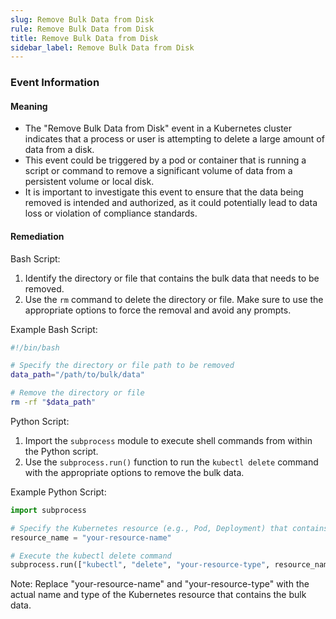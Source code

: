 ```yaml
--- 
slug: Remove Bulk Data from Disk
rule: Remove Bulk Data from Disk
title: Remove Bulk Data from Disk
sidebar_label: Remove Bulk Data from Disk
---
```

                   

### Event Information

#### Meaning

- The "Remove Bulk Data from Disk" event in a Kubernetes cluster indicates that a process or user is attempting to delete a large amount of data from a disk.
- This event could be triggered by a pod or container that is running a script or command to remove a significant volume of data from a persistent volume or local disk.
- It is important to investigate this event to ensure that the data being removed is intended and authorized, as it could potentially lead to data loss or violation of compliance standards.

#### Remediation

Bash Script:
1. Identify the directory or file that contains the bulk data that needs to be removed.
2. Use the `rm` command to delete the directory or file. Make sure to use the appropriate options to force the removal and avoid any prompts.

Example Bash Script:
```bash
#!/bin/bash

# Specify the directory or file path to be removed
data_path="/path/to/bulk/data"

# Remove the directory or file
rm -rf "$data_path"
```

Python Script:
1. Import the `subprocess` module to execute shell commands from within the Python script.
2. Use the `subprocess.run()` function to run the `kubectl delete` command with the appropriate options to remove the bulk data.

Example Python Script:
```python
import subprocess

# Specify the Kubernetes resource (e.g., Pod, Deployment) that contains the bulk data
resource_name = "your-resource-name"

# Execute the kubectl delete command
subprocess.run(["kubectl", "delete", "your-resource-type", resource_name])
```

Note: Replace "your-resource-name" and "your-resource-type" with the actual name and type of the Kubernetes resource that contains the bulk data.

 